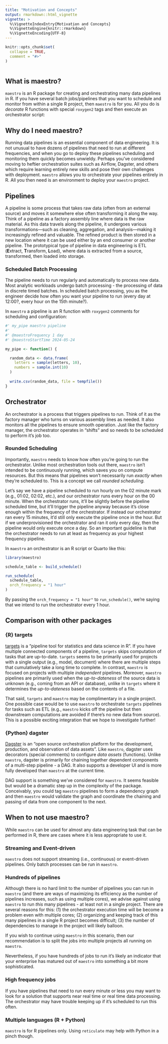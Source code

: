 ```yaml
---
title: "Motivation and Concepts"
output: rmarkdown::html_vignette
vignette: >
  %\VignetteIndexEntry{Motivation and Concepts}
  %\VignetteEngine{knitr::rmarkdown}
  %\VignetteEncoding{UTF-8}
---
```


```r
knitr::opts_chunk$set(
  collapse = TRUE,
  comment = "#>"
)
```

```r
```

## What is maestro?

`maestro` is an R package for creating and orchestrating many data pipelines in R. If you have several batch jobs/pipelines that you want to schedule and monitor from within a single R project, then `maestro` is for you. All you do is *decorate* R functions with special `roxygen2` tags and then execute an orchestrator script:

## Why do I need maestro?

Running data pipelines is an essential component of data engineering. It is not unusual to have dozens of pipelines that need to run at different frequencies, and when you go to deploy these pipelines scheduling and monitoring them quickly becomes unwieldy. Perhaps you've considered moving to heftier orchestration suites such as Airflow, Dagster, and others which require learning entirely new skills and pose their own challenges with deployment. `maestro` allows you to orchestrate your pipelines entirely in R. All you then need is an environment to deploy your `maestro` project.

## Pipelines

A pipeline is some process that takes raw data (often from an external source) and moves it somewhere else often transforming it along the way. Think of a pipeline as a factory assembly line where data is the raw material. As this data travels along the pipeline, it undergoes various transformations—such as cleaning, aggregation, and analysis—making it increasingly refined and valuable. The refined product is then stored in a new location where it can be used either by an end consumer or another pipeline. The prototypical type of pipeline in data engineering is ETL (**E**xtract, **T**ransform, **L**oad), where data is extracted from a source, transformed, then loaded into storage.

### Scheduled Batch Processing

The pipeline needs to run regularly and automatically to process new data. Most analytic workloads undergo batch processing - the processing of data in discrete timed batches. In scheduled batch processing, you as the engineer decide how often you want your pipeline to run (every day at 12:00?, every hour on the 15th minute?).

In `maestro` a pipeline is an R function with `roxygen2` comments for scheduling and configuration:

```r
#' my_pipe maestro pipeline
#'
#' @maestroFrequency 1 day
#' @maestroStartTime 2024-05-24

my_pipe <- function() {

  random_data <- data.frame(
    letters = sample(letters, 10),
    numbers = sample.int(10)
  )
  
  write.csv(random_data, file = tempfile())
}
```

## Orchestrator

An orchestrator is a process that triggers pipelines to run. Think of it as the factory manager who turns on various assembly lines as needed. It also monitors all the pipelines to ensure smooth operation. Just like the factory manager, the orchestrator operates in "shifts" and so needs to be scheduled to perform it's job too.

### Rounded Scheduling

Importantly, `maestro` needs to know how often you're going to run the orchestrator. Unlike most orchestration tools out there, `maestro` isn't intended to be continuously running, which saves you on compute resources. But this means that pipelines won't necessarily run *exactly* when they're scheduled to. This is a concept we call *rounded scheduling.*

Let’s say we have a pipeline scheduled to run hourly on the 02 minute mark (e.g., 01:02, 02:02, etc.), and our orchestrator runs every hour on the 00 minute. When the orchestrator runs, it’ll be slightly before the pipeline scheduled time, but it’ll trigger the pipeline anyway because it’s close enough within the frequency of the orchestrator. If instead our orchestrator ran every 15 minutes, it’d still only execute the pipeline once in the hour. But if we underprovisioned the orchestrator and ran it only every day, then the pipeline would only execute once a day. So an important guideline is that the orchestrator needs to run at least as frequency as your highest frequency pipeline.

In `maestro` an orchestrator is an R script or Quarto like this:

```r
library(maestro)

schedule_table <- build_schedule()

run_schedule(
  schedule_table,
  orch_frequency = "1 hour"
)
```

By passing the `orch_frequency = "1 hour"` to `run_schedule()`, we're saying that we intend to run the orchestrator every 1 hour.

## Comparison with other packages

### {R} targets

[targets](https://docs.ropensci.org/targets/index.html) is a "pipeline tool for statistics and data science in R". If you have multiple connected components of a pipeline, `targets` skips computation of tasks that are up-to-date. `targets` seems to be primarily used for projects with a single output (e.g., model, document) where there are multiple steps that cumulatively take a long time to complete. In contrast, `maestro` is focused on projects with multiple *independent* pipelines. Moreover, `maestro` pipelines are primarily used when the *up-to-dateness* of the source data is unknown (e.g., coming from an API or database), unlike in `targets` where it determines the *up-to-dateness* based on the contents of a file.

That said, `targets` and `maestro` may be complimentary in a single project. One possible case would be to use `maestro` to orchestrate `targets` pipelines for tasks such as ETL (e.g., `maestro` kicks off the pipeline but then downstream computations are avoided if there's no new data from source). This is a possible exciting integration that we hope to investigate further!

### {Python} dagster

[Dagster](https://dagster.io/) is an "open source orchestration platform for the development, production, and observation of data assets". Like `maestro`, dagster uses decorators (special comments) to configure *data assets* (functions). Unlike `maestro`, dagster is primarily for chaining together dependent components of a multi-step pipeline - a DAG. It also supports a developer UI and is more fully developed than `maestro` at the current time.

DAG support is something we've considered for `maestro`. It seems feasible but would be a dramatic step up in the complexity of the package. Conceivably, you could tag `maestro` pipelines to form a dependency graph and then `maestro` would validate the graph and coordinate the chaining and passing of data from one component to the next.

## When to not use maestro?

While `maestro` can be used for almost any data engineering task that can be performed in R, there are cases where it is less appropriate to use it.

### Streaming and Event-driven

`maestro` does not support streaming (i.e., continuous) or event-driven pipelines. Only batch processes can be run in `maestro`.

### Hundreds of pipelines

Although there is no hard limit to the number of pipelines you can run in `maestro` (and there are ways of maximizing its efficiency as the number of pipelines increases, such as using multiple cores), we advise against using `maestro` to run *this* many pipelines - at least not in a single project. There are several reasons for this: (1) the orchestrator execution time will be become a problem even with multiple cores; (2) organizing and keeping track of this many pipelines in a single R project becomes difficult; (3) the number of dependencies to manage in the project will likely balloon.

If you wish to continue using `maestro` in this scenario, then our recommendation is to split the jobs into multiple projects all running on `maestro`.

Nevertheless, if you have hundreds of jobs to run it's likely an indicator that your enterprise has matured out of `maestro` into something a bit more sophisticated.

### High frequency jobs

If you have pipelines that need to run every minute or less you may want to look for a solution that supports near real time or real time data processing. The orchestrator may have trouble keeping up if it's scheduled to run this often.

### Multiple languages (R + Python)

`maestro` is for R pipelines only. Using `reticulate` may help with Python in a pinch though.
